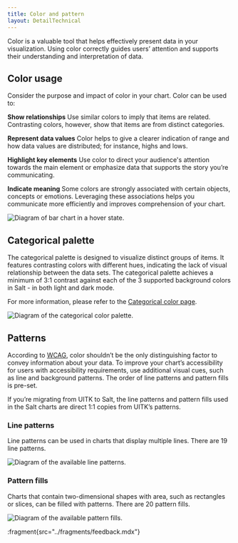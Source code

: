 ```yaml
---
title: Color and pattern
layout: DetailTechnical
---
```


Color is a valuable tool that helps effectively present data in your visualization. Using color correctly guides users’ attention and supports their understanding and interpretation of data.

## Color usage

Consider the purpose and impact of color in your chart. Color can be used to:

**Show relationships**
Use similar colors to imply that items are related. Contrasting colors, however, show that items are from distinct categories.

**Represent data values**
Color helps to give a clearer indication of range and how data values are distributed; for instance, highs and lows.

**Highlight key elements**
Use color to direct your audience's attention towards the main element or emphasize data that supports the story you’re communicating.

**Indicate meaning**
Some colors are strongly associated with certain objects, concepts or emotions. Leveraging these associations helps you communicate more efficiently and improves comprehension of your chart.

<Image
  src="/img/foundations/dataviz-color-usage.png"
  srcDark="/img/foundations/dataviz-color-usage-dark.png"
  alt="Diagram of bar chart in a hover state."
/>

## Categorical palette

The categorical palette is designed to visualize distinct groups of items. It features contrasting colors with different hues, indicating the lack of visual relationship between the data sets. The categorical palette achieves a minimum of 3:1 contrast against each of the 3 supported background colors in Salt - in both light and dark mode.

For more information, please refer to the [Categorical color page](/salt/foundations/color/categorical-colors).

<Image
  src="/img/foundations/dataviz-color-order.png"
  srcDark="/img/foundations/dataviz-color-order-dark.png"
  alt="Diagram of the categorical color palette."
/>

## Patterns

According to [WCAG](https://www.w3.org/WAI/WCAG21/Understanding/use-of-color.html), color shouldn’t be the only distinguishing factor to convey information about your data. To improve your chart’s accessibility for users with accessibility requirements, use additional visual cues, such as line and background patterns. The order of line patterns and pattern fills is pre-set.

If you’re migrating from UITK to Salt, the line patterns and pattern fills used in the Salt charts are direct 1:1 copies from UITK’s patterns.

### Line patterns

Line patterns can be used in charts that display multiple lines. There are 19 line patterns.

<Image
  src="/img/foundations/dataviz-line-patterns.png"
  alt="Diagram of the available line patterns."
/>

### Pattern fills

Charts that contain two-dimensional shapes with area, such as rectangles or slices, can be filled with patterns. There are 20 pattern fills.

<Image
  src="/img/foundations/dataviz-pattern-fills.png"
  alt="Diagram of the available pattern fills."
/>

:fragment{src="../fragments/feedback.mdx"}
